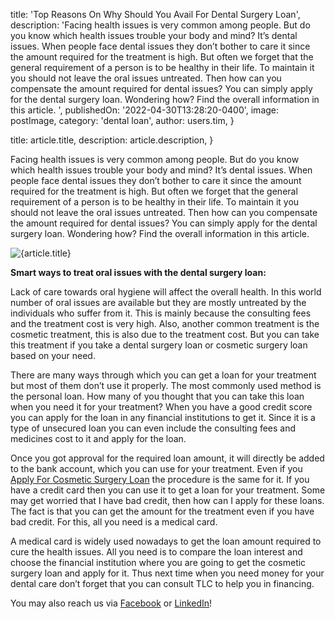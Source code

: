 
  title: 'Top Reasons On Why Should You Avail For Dental Surgery Loan',
  description: 'Facing health issues is very common among people. But do you know which health issues trouble your body and mind? It’s dental issues. When people face dental issues they don’t bother to care it since the amount required for the treatment is high. But often we forget that the general requirement of a person is to be healthy in their life. To maintain it you should not leave the oral issues untreated. Then how can you compensate the amount required for dental issues? You can simply apply for the dental surgery loan. Wondering how? Find the overall information in this article.
',
  publishedOn: '2022-04-30T13:28:20-0400',
  image: postImage,
  category: 'dental loan',
  author: users.tim,
}

  title: article.title,
  description: article.description,
}


Facing health issues is very common among people. But do you know which health issues trouble your body and mind? It’s dental issues. When people face dental issues they don’t bother to care it since the amount required for the treatment is high. But often we forget that the general requirement of a person is to be healthy in their life. To maintain it you should not leave the oral issues untreated. Then how can you compensate the amount required for dental issues? You can simply apply for the dental surgery loan. Wondering how? Find the overall information in this article.

<Image src={postImage} alt={article.title} />

**Smart ways to treat oral issues with the dental surgery loan:**

Lack of care towards oral hygiene will affect the overall health. In this world number of oral issues are available but they are mostly untreated by the individuals who suffer from it. This is mainly because the consulting fees and the treatment cost is very high. Also, another common treatment is the cosmetic treatment, this is also due to the treatment cost. But you can take this treatment if you take a dental surgery loan or cosmetic surgery loan based on your need.

There are many ways through which you can get a loan for your treatment but most of them don’t use it properly. The most commonly used method is the personal loan. How many of you thought that you can take this loan when you need it for your treatment? When you have a good credit score you can apply for the loan in any financial institutions to get it. Since it is a type of unsecured loan you can even include the consulting fees and medicines cost to it and apply for the loan.

Once you got approval for the required loan amount, it will directly be added to the bank account, which you can use for your treatment. Even if you [Apply For Cosmetic Surgery Loan](https://totalifestylecredit.weebly.com/blog/planning-to-take-surgery-know-these-ways-to-get-cosmetic-surgery-loan) the procedure is the same for it. If you have a credit card then you can use it to get a loan for your treatment. Some may get worried that I have bad credit, then how can I apply for these loans. The fact is that you can get the amount for the treatment even if you have bad credit. For this, all you need is a medical card.

A medical card is widely used nowadays to get the loan amount required to cure the health issues. All you need is to compare the loan interest and choose the financial institution where you are going to get the cosmetic surgery loan and apply for it. Thus next time when you need money for your dental care don’t forget that you can consult TLC to help you in financing.

You may also reach us via [Facebook](https://www.facebook.com/totallifestylecredit/) or [LinkedIn](https://www.linkedin.com/company/tlc-total-lifestyle-credit/)!
